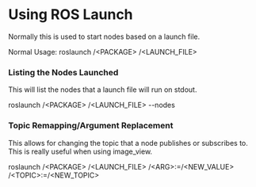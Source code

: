 # Using ROS Launch

Normally this is used to start nodes based on a launch file.

Normal Usage:
  roslaunch /\<PACKAGE\> /\<LAUNCH_FILE\>
  
### Listing the Nodes Launched

This will list the nodes that a launch file will run on stdout.

  roslaunch /\<PACKAGE\> /\<LAUNCH_FILE\> --nodes
  
### Topic Remapping/Argument Replacement

This allows for changing the topic that a node publishes or subscribes to. This is really useful when using image_view. 

  roslaunch /\<PACKAGE\> /\<LAUNCH_FILE\> /\<ARG\>:=/\<NEW_VALUE\> /\<TOPIC\>:=/\<NEW_TOPIC\>
